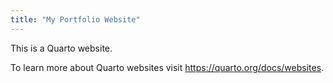 ```yaml
---
title: "My Portfolio Website"
---
```


This is a Quarto website.

To learn more about Quarto websites visit <https://quarto.org/docs/websites>.


